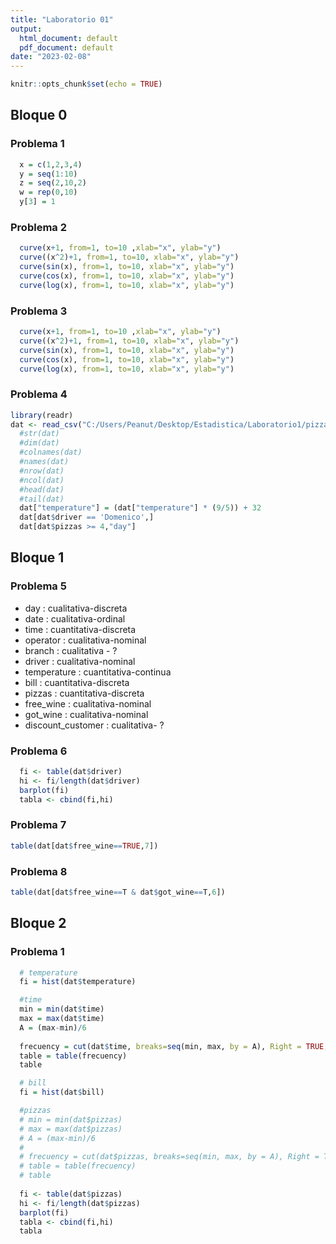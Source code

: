 ```yaml
---
title: "Laboratorio 01"
output:
  html_document: default
  pdf_document: default
date: "2023-02-08"
---
```


```r
knitr::opts_chunk$set(echo = TRUE)
```

## Bloque 0

### Problema 1

```r
  x = c(1,2,3,4)
  y = seq(1:10)
  z = seq(2,10,2)
  w = rep(0,10)
  y[3] = 1
```

### Problema 2
```r
  curve(x+1, from=1, to=10 ,xlab="x", ylab="y")
  curve((x^2)+1, from=1, to=10, xlab="x", ylab="y")
  curve(sin(x), from=1, to=10, xlab="x", ylab="y")
  curve(cos(x), from=1, to=10, xlab="x", ylab="y")
  curve(log(x), from=1, to=10, xlab="x", ylab="y")
```


### Problema 3
```r
  curve(x+1, from=1, to=10 ,xlab="x", ylab="y")
  curve((x^2)+1, from=1, to=10, xlab="x", ylab="y")
  curve(sin(x), from=1, to=10, xlab="x", ylab="y")
  curve(cos(x), from=1, to=10, xlab="x", ylab="y")
  curve(log(x), from=1, to=10, xlab="x", ylab="y")
```


### Problema 4
```r
library(readr)
dat <- read_csv("C:/Users/Peanut/Desktop/Estadistica/Laboratorio1/pizzadelivery.csv")
  #str(dat)
  #dim(dat)
  #colnames(dat)
  #names(dat)
  #nrow(dat)
  #ncol(dat)
  #head(dat)
  #tail(dat)
  dat["temperature"] = (dat["temperature"] * (9/5)) + 32
  dat[dat$driver == 'Domenico',]
  dat[dat$pizzas >= 4,"day"]
```

## Bloque 1

### Problema 5
- day : cualitativa-discreta
- date : cualitativa-ordinal
- time : cuantitativa-discreta
- operator : cualitativa-nominal
- branch : cualitativa - ? 
- driver : cualitativa-nominal
- temperature : cuantitativa-continua
- bill : cuantitativa-discreta
- pizzas : cuantitativa-discreta
- free_wine : cualitativa-nominal
- got_wine : cualitativa-nominal
- discount_customer : cualitativa- ?

### Problema 6

```r
  fi <- table(dat$driver)
  hi <- fi/length(dat$driver)
  barplot(fi)
  tabla <- cbind(fi,hi)
```
### Problema 7

```r
table(dat[dat$free_wine==TRUE,7])
```

### Problema 8

```r
table(dat[dat$free_wine==T & dat$got_wine==T,6])
```


## Bloque 2

### Problema 1

```r
  # temperature
  fi = hist(dat$temperature)
```


```r
  #time
  min = min(dat$time)
  max = max(dat$time)
  A = (max-min)/6
  
  frecuency = cut(dat$time, breaks=seq(min, max, by = A), Right = TRUE, include.lowest=TRUE)
  table = table(frecuency)
  table
```


```r
  # bill
  fi = hist(dat$bill)
```

```r
  #pizzas
  # min = min(dat$pizzas)
  # max = max(dat$pizzas)
  # A = (max-min)/6
  # 
  # frecuency = cut(dat$pizzas, breaks=seq(min, max, by = A), Right = TRUE, include.lowest=TRUE)
  # table = table(frecuency)
  # table
  
  fi <- table(dat$pizzas)
  hi <- fi/length(dat$pizzas)
  barplot(fi)
  tabla <- cbind(fi,hi)
  tabla
```

